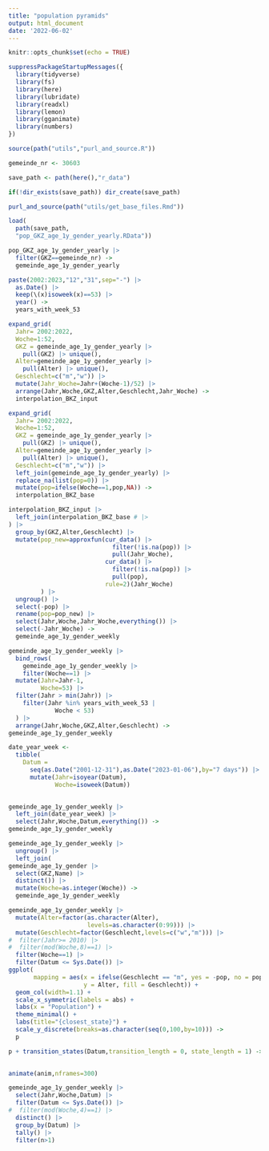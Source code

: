 ```yaml
---
title: "population pyramids"
output: html_document
date: '2022-06-02'
---
```


```r
knitr::opts_chunk$set(echo = TRUE)
```


```r
suppressPackageStartupMessages({
  library(tidyverse)
  library(fs)
  library(here)
  library(lubridate)
  library(readxl)
  library(lemon)
  library(gganimate)
  library(numbers)
})
```

```r
source(path("utils","purl_and_source.R"))
```


```r
gemeinde_nr <- 30603
```

```r
save_path <- path(here(),"r_data")
```

```r
if(!dir_exists(save_path)) dir_create(save_path)
```
```r
purl_and_source(path("utils/get_base_files.Rmd"))
```
```r
load(
  path(save_path,
  "pop_GKZ_age_1y_gender_yearly.RData"))
```


```r
pop_GKZ_age_1y_gender_yearly |>
  filter(GKZ==gemeinde_nr) ->
  gemeinde_age_1y_gender_yearly
```




```r
paste(2002:2023,"12","31",sep="-") |>
  as.Date() |>
  keep(\(x)isoweek(x)==53) |>
  year() ->
  years_with_week_53
```



```r
expand_grid(
  Jahr= 2002:2022,
  Woche=1:52,
  GKZ = gemeinde_age_1y_gender_yearly |>
    pull(GKZ) |> unique(),
  Alter=gemeinde_age_1y_gender_yearly |>
    pull(Alter) |> unique(),
  Geschlecht=c("m","w")) |>
  mutate(Jahr_Woche=Jahr+(Woche-1)/52) |>
  arrange(Jahr,Woche,GKZ,Alter,Geschlecht,Jahr_Woche) ->
  interpolation_BKZ_input
```



```r
expand_grid(
  Jahr= 2002:2022,
  Woche=1:52,
  GKZ = gemeinde_age_1y_gender_yearly |>
    pull(GKZ) |> unique(),
  Alter=gemeinde_age_1y_gender_yearly |>
    pull(Alter) |> unique(),
  Geschlecht=c("m","w")) |>
  left_join(gemeinde_age_1y_gender_yearly) |>
  replace_na(list(pop=0)) |>
  mutate(pop=ifelse(Woche==1,pop,NA)) ->
  interpolation_BKZ_base
```



```r
interpolation_BKZ_input |>
  left_join(interpolation_BKZ_base # |>
) |>
  group_by(GKZ,Alter,Geschlecht) |>
  mutate(pop_new=approxfun(cur_data() |> 
                             filter(!is.na(pop)) |> 
                             pull(Jahr_Woche),
                           cur_data() |> 
                             filter(!is.na(pop)) |> 
                             pull(pop),
                           rule=2)(Jahr_Woche)
         ) |>
  ungroup() |>
  select(-pop) |>
  rename(pop=pop_new) |>
  select(Jahr,Woche,Jahr_Woche,everything()) |>
  select(-Jahr_Woche) ->
  gemeinde_age_1y_gender_weekly
```



```r
gemeinde_age_1y_gender_weekly |>
  bind_rows(
    gemeinde_age_1y_gender_weekly |>
    filter(Woche==1) |>
  mutate(Jahr=Jahr-1,
         Woche=53) |>
  filter(Jahr > min(Jahr)) |>
    filter(Jahr %in% years_with_week_53 |
             Woche < 53)
  ) |>
  arrange(Jahr,Woche,GKZ,Alter,Geschlecht) ->
gemeinde_age_1y_gender_weekly   
```




```r
date_year_week <-
  tibble(
    Datum =  
      seq(as.Date("2001-12-31"),as.Date("2023-01-06"),by="7 days")) |>
      mutate(Jahr=isoyear(Datum),
             Woche=isoweek(Datum))
    
```



```r
gemeinde_age_1y_gender_weekly |>
  left_join(date_year_week) |>
  select(Jahr,Woche,Datum,everything()) ->
gemeinde_age_1y_gender_weekly  
```

```r
gemeinde_age_1y_gender_weekly |>
  ungroup() |>
  left_join(
gemeinde_age_1y_gender |>
  select(GKZ,Name) |>
  distinct()) |>
  mutate(Woche=as.integer(Woche)) ->
  gemeinde_age_1y_gender_weekly
```

```r
gemeinde_age_1y_gender_weekly |>
  mutate(Alter=factor(as.character(Alter),
                      levels=as.character(0:99))) |>
  mutate(Geschlecht=factor(Geschlecht,levels=c("w","m"))) |>
#  filter(Jahr>= 2010) |>
#  filter(mod(Woche,8)==1) |>
  filter(Woche==1) |>
  filter(Datum <= Sys.Date()) |>
ggplot( 
       mapping = aes(x = ifelse(Geschlecht == "m", yes = -pop, no = pop), 
                     y = Alter, fill = Geschlecht)) +
  geom_col(width=1.1) +
  scale_x_symmetric(labels = abs) +
  labs(x = "Population") +
  theme_minimal() +
  labs(title="{closest_state}") +
  scale_y_discrete(breaks=as.character(seq(0,100,by=10))) ->
  p
```

```r
p + transition_states(Datum,transition_length = 0, state_length = 1) -> anim
  
```

```r
animate(anim,nframes=300)
```

```r
gemeinde_age_1y_gender_weekly |>
  select(Jahr,Woche,Datum) |> 
  filter(Datum <= Sys.Date()) |>
#  filter(mod(Woche,4)==1) |>
  distinct() |>
  group_by(Datum) |>
  tally() |>
  filter(n>1)
```

